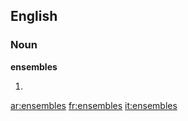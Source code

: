 ==English==

===Noun===
'''ensembles'''

# {{plural of|[[ensemble]]}}

[[ar:ensembles]]
[[fr:ensembles]]
[[it:ensembles]]
